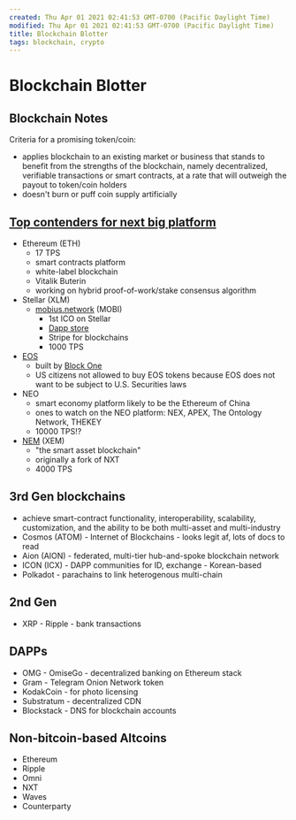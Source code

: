 ```yaml
---
created: Thu Apr 01 2021 02:41:53 GMT-0700 (Pacific Daylight Time)
modified: Thu Apr 01 2021 02:41:53 GMT-0700 (Pacific Daylight Time)
title: Blockchain Blotter
tags: blockchain, crypto
---
```


# Blockchain Blotter

## Blockchain Notes

Criteria for a promising token/coin:

- applies blockchain to an existing market or business that stands to benefit from the strengths of the blockchain, namely decentralized, verifiable transactions or smart contracts, at a rate that will outweigh the payout to token/coin holders
- doesn't burn or puff coin supply artificially

## [Top contenders for next big platform](https://hackernoon.com/who-is-the-next-microsoft-in-blockchain-d81771539ccc)

- Ethereum (ETH)
  - 17 TPS
  - smart contracts platform
  - white-label blockchain
  - Vitalik Buterin
  - working on hybrid proof-of-work/stake consensus algorithm
- Stellar (XLM)
  - [mobius.network](mobius.network) (MOBI)
    - 1st ICO on Stellar
    - [Dapp store](https://mobius.network/store)
    - Stripe for blockchains
    - 1000 TPS
- [EOS](https://eos.io/)
  - built by [Block One](http://www.block.one/)
  - US citizens not allowed to buy EOS tokens because EOS does not want to be subject to U.S. Securities laws
- NEO
  - smart economy platform likely to be the Ethereum of China
  - ones to watch on the NEO platform: NEX, APEX, The Ontology Network, THEKEY
  - 10000 TPS!?
- [NEM](https://nem.io/) (XEM)
  - "the smart asset blockchain"
  - originally a fork of NXT
  - 4000 TPS

## 3rd Gen blockchains

- achieve smart-contract functionality, interoperability, scalability, customization, and the ability to be both multi-asset and multi-industry
- Cosmos (ATOM) - Internet of Blockchains - looks legit af, lots of docs to read
- Aion (AION) - federated, multi-tier hub-and-spoke blockchain network
- ICON (ICX) - DAPP communities for ID, exchange - Korean-based
- Polkadot - parachains to link heterogenous multi-chain

## 2nd Gen

- XRP - Ripple - bank transactions

## DAPPs

- OMG - OmiseGo - decentralized banking on Ethereum stack
- Gram - Telegram Onion Network token
- KodakCoin - for photo licensing
- Substratum - decentralized CDN
- Blockstack - DNS for blockchain accounts

## Non-bitcoin-based Altcoins

- Ethereum
- Ripple
- Omni
- NXT
- Waves
- Counterparty
